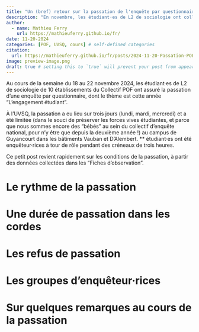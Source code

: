 ```yaml
---
title: "Un (bref) retour sur la passation de l'enquête par questionnaire POF à l'UVSQ"
description: "En novembre, les étudiant·es de L2 de sociologie ont collecté **** questionnaires"
author:
  - name: Mathieu Ferry
    url: https://mathieuferry.github.io/fr/
date: 11-20-2024
categories: [POF, UVSQ, cours] # self-defined categories
citation: 
  url: https://mathieuferry.github.io/fr/posts/2024-11-20-Passation-POF-UVSQ/ 
image: preview-image.png
draft: true # setting this to `true` will prevent your post from appearing on your listing page until you're ready!
---
```


Au cours de la semaine du 18 au 22 novembre 2024, les étudiant·es de L2 de sociologie de 10 établissements du Collectif POF ont assuré la passation d'une enquête par questionnaire, dont le thème est cette année "L'engagement étudiant".

À l'UVSQ, la passation a eu lieu sur trois jours (lundi, mardi, mercredi) et a été limitée (dans le souci de préserver les forces vives étudiantes, et parce que nous sommes encore des "bébés" au sein du collectif d'enquête national, pour n'y être que depuis la deuxième année !) au campus de Guyancourt dans les bâtiments Vauban et D'Alembert. \*\* étudiant·es ont été enquêteur·rices à tour de rôle pendant des créneaux de trois heures.

Ce petit post revient rapidement sur les conditions de la passation, à partir des données collectées dans les "Fiches d'observation".

# Le rythme de la passation

# Une durée de passation dans les cordes

# Les refus de passation

# Les groupes d'enquêteur·rices

# Sur quelques remarques au cours de la passation
